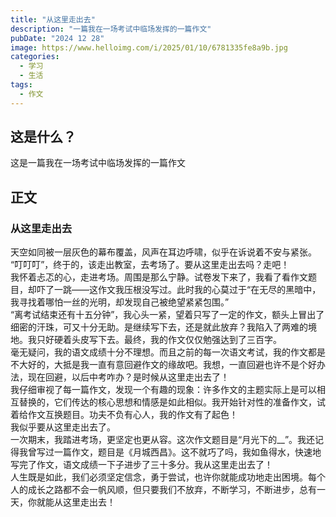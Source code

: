 ```yaml
---
title: "从这里走出去"
description: "一篇我在一场考试中临场发挥的一篇作文"
pubDate: "2024 12 28"
image: https://www.helloimg.com/i/2025/01/10/6781335fe8a9b.jpg
categories:
  - 学习
  - 生活
tags:
  - 作文
---
```


## 这是什么？

这是一篇我在一场考试中临场发挥的一篇作文  

## 正文  

### 从这里走出去
天空如同被一层灰色的幕布覆盖，风声在耳边呼啸，似乎在诉说着不安与紧张。  
“叮叮叮”，终于的，该走出教室，去考场了。要从这里走出去吗？走吧！  
我怀着忐忑的心，走进考场。周围是那么宁静。试卷发下来了，我看了看作文题目，却吓了一跳——这作文我压根没写过。此时我的心莫过于“在无尽的黑暗中，我寻找着哪怕一丝的光明，却发现自己被绝望紧紧包围。”  
“离考试结束还有十五分钟”，我心头一紧，望着只写了一定的作文，额头上冒出了细密的汗珠，可又十分无助。是继续写下去，还是就此放弃？我陷入了两难的境地。我只好硬着头皮写下去。最终，我的作文仅仅勉强达到了三百字。  
毫无疑问，我的语文成绩十分不理想。而且之前的每一次语文考试，我的作文都是不大好的，大抵是我一直有意回避作文的缘故吧。我想，一直回避也许不是个好办法，现在回避，以后中考咋办？是时候从这里走出去了！  
我仔细审视了每一篇作文，发现一个有趣的现象：许多作文的主题实际上是可以相互替换的，它们传达的核心思想和情感是如此相似。我开始针对性的准备作文，试着给作文互换题目。功夫不负有心人，我的作文有了起色！  
我似乎要从这里走出去了。  
一次期末，我踏进考场，更坚定也更从容。这次作文题目是“月光下的__”。我还记得我曾写过一篇作文，题目是《月城西昌》。这不就巧了吗，我如鱼得水，快速地写完了作文，语文成绩一下子进步了三十多分。我从这里走出去了！  
人生既是如此，我们必须坚定信念，勇于尝试，也许你就能成功地走出困境。每个人的成长之路都不会一帆风顺，但只要我们不放弃，不断学习，不断进步，总有一天，你就能从这里走出去！  
